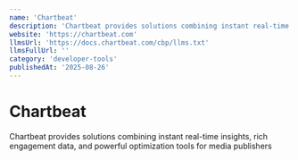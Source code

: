 ```yaml
---
name: 'Chartbeat'
description: 'Chartbeat provides solutions combining instant real-time insights, rich engagement data, and powerful optimization tools for media publishers'
website: 'https://chartbeat.com'
llmsUrl: 'https://docs.chartbeat.com/cbp/llms.txt'
llmsFullUrl: ''
category: 'developer-tools'
publishedAt: '2025-08-26'
---
```


# Chartbeat

Chartbeat provides solutions combining instant real-time insights, rich engagement data, and powerful optimization tools for media publishers
